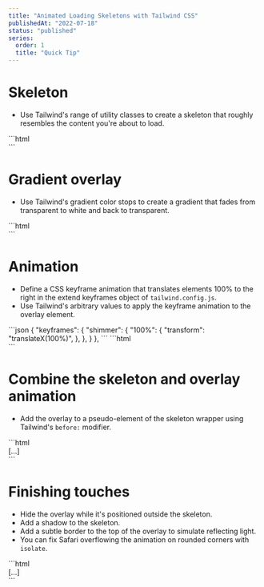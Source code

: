 ```yaml
---
title: "Animated Loading Skeletons with Tailwind CSS"
publishedAt: "2022-07-18"
status: "published"
series:
  order: 1
  title: "Quick Tip"
---
```



<div className="grid grid-cols-2 gap-6 sm:grid-cols-3">
  <div>
    <LoadingSkeleton />
  </div>
  <div>
    <LoadingSkeleton />
  </div>
  <div className="hidden sm:block">
    <LoadingSkeleton />
  </div>
</div>

# Skeleton

- Use Tailwind's range of utility classes to create a skeleton that roughly resembles the content you're about to load.

<div className="space-y-2">
  <div className="flex justify-center rounded-lg bg-rose-100/[1%] p-8 ring-1 ring-inset ring-rose-100/[3%]">
    <div className="w-[200px] space-y-5 rounded-2xl bg-white/5 p-4">
      <div className="h-24 rounded-lg bg-rose-100/10"></div>
      <div className="space-y-3">
        <div className="h-3 w-3/5 rounded-lg bg-rose-100/10"></div>
        <div className="h-3 w-4/5 rounded-lg bg-rose-100/20"></div>
        <div className="h-3 w-2/5 rounded-lg bg-rose-100/20"></div>
      </div>
    </div>
  </div>
  ```html
  <div class="space-y-5 rounded-2xl bg-white/5 p-4">
    <div class="h-24 rounded-lg bg-rose-100/10"></div>
    <div class="space-y-3">
      <div class="h-3 w-3/5 rounded-lg bg-rose-100/10"></div>
      <div class="h-3 w-4/5 rounded-lg bg-rose-100/20"></div>
      <div class="h-3 w-2/5 rounded-lg bg-rose-100/20"></div>
    </div>
  </div>
  ```
</div>

# Gradient overlay

- Use Tailwind's gradient color stops to create a gradient that fades from transparent to white and back to transparent.

<div className="space-y-2">
  <div className="flex justify-center rounded-lg bg-rose-100/[1%] p-8 ring-1 ring-inset ring-rose-100/[3%]">
    <div className="w-[200px]">
      <div className="h-48 bg-gradient-to-r from-transparent via-rose-100/20 to-transparent"></div>
    </div>
  </div>
  ```html
  <div
    class="
      [...]
      bg-gradient-to-r from-transparent via-rose-100/10 to-transparent"
  ></div>
  ```
</div>

# Animation

- Define a CSS keyframe animation that translates elements 100% to the right in the extend keyframes object of `tailwind.config.js`.
- Use Tailwind's arbitrary values to apply the keyframe animation to the overlay element.

<div className="space-y-2">
  <div className="flex justify-center rounded-lg bg-rose-100/[1%] p-8 ring-1 ring-inset ring-rose-100/[3%]">
    <div className="w-[200px]">
      <div className="relative h-48 -translate-x-full animate-[shimmer_2s_infinite] bg-gradient-to-r from-transparent via-rose-100/20 to-transparent"></div>
    </div>
  </div>
  ```json
  {
    "keyframes": {
      "shimmer": {
        "100%": {
          "transform": "translateX(100%)",
        },
      },
    }
  },
  ```
  ```html
  <div class="[...] -translate-x-full animate-[shimmer_2s_infinite]"></div>
  ```
</div>

# Combine the skeleton and overlay animation

- Add the overlay to a pseudo-element of the skeleton wrapper using Tailwind's `before:` modifier.

<div className="space-y-2">
  <div className="flex justify-center rounded-lg bg-rose-100/[1%] p-8 ring-1 ring-inset ring-rose-100/[3%]">
    <div className="w-[200px]">
      <div className="relative space-y-5 rounded-2xl bg-white/5 p-4 before:absolute before:inset-0 before:-translate-x-full before:animate-[shimmer_2s_infinite] before:bg-gradient-to-r before:from-transparent before:via-rose-100/10 before:to-transparent">
        <div className="h-24 rounded-lg bg-rose-100/10"></div>
        <div className="space-y-3">
          <div className="h-3 w-3/5 rounded-lg bg-rose-100/10"></div>
          <div className="h-3 w-4/5 rounded-lg bg-rose-100/20"></div>
          <div className="h-3 w-2/5 rounded-lg bg-rose-100/20"></div>
        </div>
      </div>
    </div>
  </div>
  ```html
  <div
    class="
      [...]
      relative 
      before:absolute before:inset-0
      before:-translate-x-full
      before:animate-[shimmer_2s_infinite]
      before:bg-gradient-to-r
      before:from-transparent before:via-rose-100/10 before:to-transparent"
  >
    [...]
  </div>
  ```
</div>

# Finishing touches

- Hide the overlay while it's positioned outside the skeleton.
- Add a shadow to the skeleton.
- Add a subtle border to the top of the overlay to simulate reflecting light.
- You can fix Safari overflowing the animation on rounded corners with `isolate`.

<div className="space-y-2">
  <div className="flex justify-center rounded-lg bg-rose-100/[1%] p-8 ring-1 ring-inset ring-rose-100/[3%]">
    <div className="w-[200px]">
      <div className="relative isolate space-y-5 overflow-hidden rounded-2xl bg-white/5 p-4 shadow-xl shadow-black/5 before:absolute before:inset-0 before:-translate-x-full before:animate-[shimmer_2s_infinite] before:border-t before:border-rose-100/10 before:bg-gradient-to-r before:from-transparent before:via-rose-100/10 before:to-transparent">
        <div className="h-24 rounded-lg bg-rose-100/10"></div>
        <div className="space-y-3">
          <div className="h-3 w-3/5 rounded-lg bg-rose-100/10"></div>
          <div className="h-3 w-4/5 rounded-lg bg-rose-100/20"></div>
          <div className="h-3 w-2/5 rounded-lg bg-rose-100/20"></div>
        </div>
      </div>
    </div>
  </div>
  ```html
  <div
    class="
      [...]
      isolate
      overflow-hidden
      shadow-xl shadow-black/5
      before:border-t before:border-rose-100/10"
  >
    [...]
  </div>
  ```
</div>
